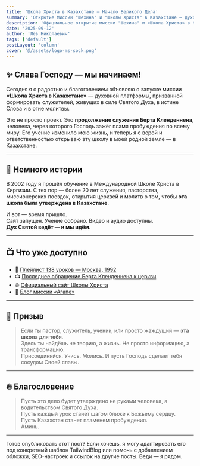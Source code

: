 ```yaml
---
title: 'Школа Христа в Казахстане — Начало Великого Дела'
summary: 'Открытие Миссии "Шехина" и "Школы Христа" в Казахстане — духовное основание для будущих поколений.'
description: 'Официальное открытие миссии "Шехина" и «Школа Христа» в Казахстане. Продолжение служения Берта Кленденнена.'
date: '2025-09-12'
author: 'Лев Николаевич'
tags: ['default']
postLayout: 'column'
cover: '@/assets/logo-ms-sock.png'
---
```


## ✨ Слава Господу — мы начинаем!

Сегодня я с радостью и благоговением объявляю о запуске миссии **«Школа Христа в Казахстане»** — духовной платформы, призванной формировать служителей, живущих в силе Святого Духа, в истине Слова и в огне молитвы.

Это не просто проект. Это **продолжение служения Берта Кленденнена**, человека, через которого Господь зажёг пламя пробуждения по всему миру. Его учение изменило мою жизнь, и теперь я с верой и ответственностью открываю эту школу в моей родной земле — в Казахстане.

---

## 📖 Немного истории

В 2002 году я прошёл обучение в Международной Школе Христа в Киргизии. С тех пор — более 20 лет служения, пасторства, миссионерских поездок, открытия церквей и молитв о том, чтобы **эта школа была утверждена в Казахстане**.

И вот — время пришло.  
Сайт запущен. Учение собрано. Видео и аудио доступны.  
**Дух Святой ведёт — и мы идём.**

---

## 📺 Что уже доступно

- 🔗 [Плейлист 138 уроков — Москва, 1992](https://www.youtube.com/watch?v=CqXtkPPj__s&list=PLkBM5Bc0xJbnkwX6WCPrwXBpxJb7kd6s9)
- 📺 [Последнее обращение Берта Кленденнена к церкви](https://www.youtube.com/watch?v=OwkvylxOGOY)
- 🌐 [Официальный сайт Школы Христа](https://www.schoolofchrist.org)
- 📝 [Блог миссии «Агапе»](https://agapelev.vercel.app)

---

## 🙌 Призыв

> Если ты пастор, служитель, ученик, или просто жаждущий — **эта школа для тебя**.  
> Здесь ты найдёшь не теорию, а жизнь. Не просто информацию, а трансформацию.  
> Присоединяйся. Учись. Молись. И пусть Господь сделает тебя сосудом Своей славы.

---

## 🔥 Благословение

> Пусть это дело будет утверждено не руками человека, а водительством Святого Духа.  
> Пусть каждый урок станет шагом ближе к Божьему сердцу.  
> Пусть Казахстан станет пламенем пробуждения.  
> Аминь.

---

Готов опубликовать этот пост? Если хочешь, я могу адаптировать его под конкретный шаблон TailwindBlog или помочь с добавлением обложки, SEO-настроек и ссылок на другие посты. Веди — я рядом.